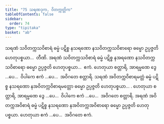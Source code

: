 ```yaml
---
title: "75 သရဏဒုက, ဝိတက္ကတ္တိက"
tableOfContents: false
sidebar:
  order: 74
type: "tipitaka"
basket: "ab"
---
```



<DynamicBreadcrumb />

<Division number="86">

<Paragraph number="232">
သရဏံ သဝိတက္ကသဝိစာရံ ဓမ္မံ ပဋိစ္စ နသရဏော နသဝိတက္ကသဝိစာရော ဓမ္မော ဥပ္ပဇ္ဇတိ ဟေတုပစ္စယာ…  တီဏိ.
</Paragraph>

<Paragraph number="233">
အရဏံ သဝိတက္ကသဝိစာရံ ဓမ္မံ ပဋိစ္စ နအရဏော နသဝိတက္ကသဝိစာရော ဓမ္မော ဥပ္ပဇ္ဇတိ ဟေတုပစ္စယာ…  ဧကံ.
</Paragraph>

<Paragraph number="234">
ဟေတုယာ စတ္တာရိ, အာရမ္မဏေ ဒွေ …ပေ…  ဝိပါကေ ဧကံ …ပေ…  အဝိဂတေ စတ္တာရိ.
</Paragraph>

</Division>
<Division number="87">

<Paragraph number="235">
သရဏံ အဝိတက္ကဝိစာရမတ္တံ ဓမ္မံ ပဋိစ္စ နသရဏော နအဝိတက္ကဝိစာရမတ္တော ဓမ္မော ဥပ္ပဇ္ဇတိ ဟေတုပစ္စယာ… . ဟေတုယာ စတ္တာရိ, အာရမ္မဏေ ဒွေ …ပေ…  ဝိပါကေ ဧကံ …ပေ…  အဝိဂတေ စတ္တာရိ.
</Paragraph>

<Paragraph number="236">
အရဏံ အဝိတက္ကအဝိစာရံ ဓမ္မံ ပဋိစ္စ နသရဏော နအဝိတက္ကအဝိစာရော ဓမ္မော ဥပ္ပဇ္ဇတိ ဟေတုပစ္စယာ. ဟေတုယာ ဧကံ …ပေ…  အဝိဂတေ ဧကံ.
</Paragraph>
</Division>